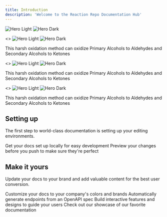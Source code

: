 ```yaml
---
title: Introduction
description: 'Welcome to the Reaction Repo Documentation Hub'
---
```


<img
  className="block dark:hidden"
  src="/images/OverviewGeneralLight.jpg"
  alt="Hero Light"
/>
<img
  className="hidden dark:block"
  src="/images/OverviewGeneralDark.png"
  alt="Hero Dark"
/>

<CardGroup cols={2}>
<Card title="Potassium Permanganate Oxidation" href="/content/components/card-group">
  <>
    <img
      nozoom
      className="block dark:hidden"
      src="/images/OverviewGeneralLight.jpg"
      alt="Hero Light"
    />
    <img
      nozoom
      className="hidden dark:block"
      src="/images/OverviewGeneralDark.png"
      alt="Hero Dark"
    />
    <p>
      This harsh oxidation method can oxidize Primary Alcohols to Aldehydes and Secondary
      Alcohols to Ketones
    </p>
  </>
</Card>

<Card title="Potassium Permanganate Oxidation" href="/content/components/card-group">
  <>
    <img
      nozoom
      className="block dark:hidden"
      src="/images/OverviewGeneralLight.jpg"
      alt="Hero Light"
    />
    <img
      nozoom
      className="hidden dark:block"
      src="/images/OverviewGeneralDark.png"
      alt="Hero Dark"
    />
    <p>
      This harsh oxidation method can oxidize Primary Alcohols to Aldehydes and Secondary
      Alcohols to Ketones
    </p>
  </>
</Card>

<Card title="Potassium Permanganate Oxidation" href="/content/components/card-group">
  <>
    <img
      nozoom
      className="block dark:hidden"
      src="/images/OverviewGeneralLight.jpg"
      alt="Hero Light"
    />
    <img
      nozoom
      className="hidden dark:block"
      src="/images/OverviewGeneralDark.png"
      alt="Hero Dark"
    />
    <p>
      This harsh oxidation method can oxidize Primary Alcohols to Aldehydes and Secondary
      Alcohols to Ketones
    </p>
  </>
</Card>
</CardGroup>

## Setting up

The first step to world-class documentation is setting up your editing environments.

<CardGroup cols={3}>
  <Card
    title="Edit Your Docs"
    icon="pen-to-square"
    href="https://mintlify.com/docs/quickstart"
  >
    Get your docs set up locally for easy development
  </Card>
  <Card
    title="Preview Changes"
    icon="image"
    href="https://mintlify.com/docs/development"
  >
    Preview your changes before you push to make sure they're perfect
  </Card>
</CardGroup>

## Make it yours

Update your docs to your brand and add valuable content for the best user conversion.

<CardGroup cols={2}>
  <Card
    title="Customize Style"
    icon="palette"
    href="https://mintlify.com/docs/settings/global"
  >
    Customize your docs to your company's colors and brands
  </Card>
  <Card
    title="Reference APIs"
    icon="code"
    href="https://mintlify.com/docs/api-playground/openapi"
  >
    Automatically generate endpoints from an OpenAPI spec
  </Card>
  <Card
    title="Add Components"
    icon="screwdriver-wrench"
    href="https://mintlify.com/docs/components/accordion"
  >
    Build interactive features and designs to guide your users
  </Card>
  <Card
    title="Get Inspiration"
    icon="stars"
    href="https://mintlify.com/customers"
  >
    Check out our showcase of our favorite documentation
  </Card>
</CardGroup>
